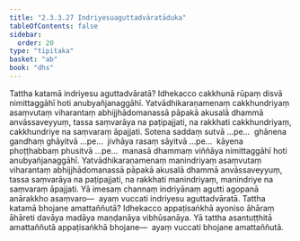 ```yaml
---
title: "2.3.3.27 Indriyesuaguttadvāratāduka"
tableOfContents: false
sidebar:
  order: 20
type: "tipitaka"
basket: "ab"
book: "dhs"
---
```



<DynamicBreadcrumb />

<Division number="1352" book="dhs">

<Paragraph number="2057" book="dhs">
Tattha katamā indriyesu aguttadvāratā? Idhekacco cakkhunā rūpaṃ disvā nimittaggāhī hoti anubyañjanaggāhī. Yatvādhikaraṇamenaṃ cakkhundriyaṃ asaṃvutaṃ viharantaṃ abhijjhādomanassā pāpakā akusalā dhammā anvāssaveyyuṃ, tassa saṃvarāya na paṭipajjati, na rakkhati cakkhundriyaṃ, cakkhundriye na saṃvaraṃ āpajjati. Sotena saddaṃ sutvā …pe…  ghānena gandhaṃ ghāyitvā …pe…  jivhāya rasaṃ sāyitvā …pe…  kāyena phoṭṭhabbaṃ phusitvā …pe…  manasā dhammaṃ viññāya nimittaggāhī hoti anubyañjanaggāhī. Yatvādhikaraṇamenaṃ manindriyaṃ asaṃvutaṃ viharantaṃ abhijjhādomanassā pāpakā akusalā dhammā anvāssaveyyuṃ, tassa saṃvarāya na paṭipajjati, na rakkhati manindriyaṃ, manindriye na saṃvaraṃ āpajjati. Yā imesaṃ channaṃ indriyānaṃ agutti agopanā anārakkho asaṃvaro—  ayaṃ vuccati indriyesu aguttadvāratā.
</Paragraph>

</Division>
<Division number="1353" book="dhs">

<Paragraph number="2058" book="dhs">
Tattha katamā bhojane amattaññutā? Idhekacco appaṭisaṅkhā ayoniso āhāraṃ āhāreti davāya madāya maṇḍanāya vibhūsanāya. Yā tattha asantuṭṭhitā amattaññutā appaṭisaṅkhā bhojane—  ayaṃ vuccati bhojane amattaññutā.
</Paragraph>
</Division>